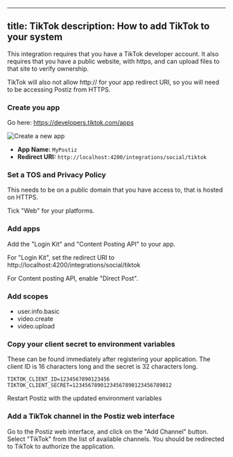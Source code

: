 
---
title: TikTok
description: How to add TikTok to your system
---


<Callout>
This integration requires that you have a TikTok developer account. It also requires that you have a public website, with https, and can upload files to that site to verify ownership.

TikTok will also not allow http:// for your app redirect URI, so you will need to be accessing Postiz from HTTPS.
</Callout>

<Steps>

### Create you app

Go here: https://developers.tiktok.com/apps

![Create a new app](./tiktok_create_app.png)

* **App Name:** `MyPostiz`
* **Redirect URI:** `http://localhost:4200/integrations/social/tiktok`

### Set a TOS and Privacy Policy

This needs to be on a public domain that you have access to, that is hosted on HTTPS. 

Tick "Web" for your platforms.

### Add apps

Add the "Login Kit" and "Content Posting API" to your app.

For "Login Kit", set the redirect URI to http://localhost:4200/integrations/social/tiktok

For Content posting API, enable "Direct Post".

### Add scopes

- user.info.basic
- video.create
- video.upload

### Copy your client secret to environment variables

These can be found immediately after registering your application. The client ID is 16 characters long and the secret is 32 characters long.


```env
TIKTOK_CLIENT_ID=1234567890123456
TIKTOK_CLIENT_SECRET=12345678901234567890123456789012
```

Restart Postiz with the updated environment variables



### Add a TikTok channel in the Postiz web interface

Go to the Postiz web interface, and click on the "Add Channel" button. Select "TikTok" from the list of available channels. You should be redirected to TikTok to authorize the application.

</Steps>


